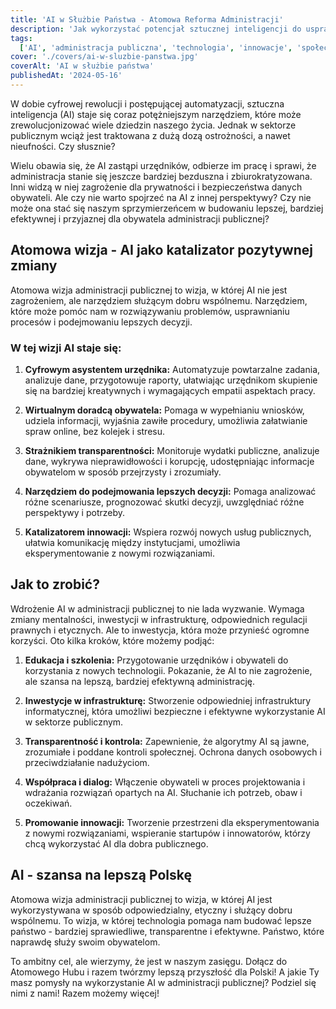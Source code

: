 ```yaml
---
title: 'AI w Służbie Państwa - Atomowa Reforma Administracji'
description: 'Jak wykorzystać potencjał sztucznej inteligencji do usprawnienia działania administracji publicznej, zwiększenia jej transparentności i skuteczności, a jednocześnie zapewnić etyczne i odpowiedzialne wykorzystanie tej technologii?'
tags:
  ['AI', 'administracja publiczna', 'technologia', 'innowacje', 'społeczeństwo']
cover: './covers/ai-w-sluzbie-panstwa.jpg'
coverAlt: 'AI w służbie państwa'
publishedAt: '2024-05-16'
---
```


W dobie cyfrowej rewolucji i postępującej automatyzacji, sztuczna inteligencja (AI) staje się coraz potężniejszym narzędziem, które może zrewolucjonizować wiele dziedzin naszego życia. Jednak w sektorze publicznym wciąż jest traktowana z dużą dozą ostrożności, a nawet nieufności. Czy słusznie?

Wielu obawia się, że AI zastąpi urzędników, odbierze im pracę i sprawi, że administracja stanie się jeszcze bardziej bezduszna i zbiurokratyzowana. Inni widzą w niej zagrożenie dla prywatności i bezpieczeństwa danych obywateli. Ale czy nie warto spojrzeć na AI z innej perspektywy? Czy nie może ona stać się naszym sprzymierzeńcem w budowaniu lepszej, bardziej efektywnej i przyjaznej dla obywatela administracji publicznej?

## Atomowa wizja - AI jako katalizator pozytywnej zmiany

Atomowa wizja administracji publicznej to wizja, w której AI nie jest zagrożeniem, ale narzędziem służącym dobru wspólnemu. Narzędziem, które może pomóc nam w rozwiązywaniu problemów, usprawnianiu procesów i podejmowaniu lepszych decyzji.

### W tej wizji AI staje się:

1. **Cyfrowym asystentem urzędnika:**
   Automatyzuje powtarzalne zadania, analizuje dane, przygotowuje raporty, ułatwiając urzędnikom skupienie się na bardziej kreatywnych i wymagających empatii aspektach pracy.

2. **Wirtualnym doradcą obywatela:**
   Pomaga w wypełnianiu wniosków, udziela informacji, wyjaśnia zawiłe procedury, umożliwia załatwianie spraw online, bez kolejek i stresu.

3. **Strażnikiem transparentności:**
   Monitoruje wydatki publiczne, analizuje dane, wykrywa nieprawidłowości i korupcję, udostępniając informacje obywatelom w sposób przejrzysty i zrozumiały.

4. **Narzędziem do podejmowania lepszych decyzji:**
   Pomaga analizować różne scenariusze, prognozować skutki decyzji, uwzględniać różne perspektywy i potrzeby.

5. **Katalizatorem innowacji:**
   Wspiera rozwój nowych usług publicznych, ułatwia komunikację między instytucjami, umożliwia eksperymentowanie z nowymi rozwiązaniami.

## Jak to zrobić?

Wdrożenie AI w administracji publicznej to nie lada wyzwanie. Wymaga zmiany mentalności, inwestycji w infrastrukturę, odpowiednich regulacji prawnych i etycznych. Ale to inwestycja, która może przynieść ogromne korzyści. Oto kilka kroków, które możemy podjąć:

1. **Edukacja i szkolenia:**
   Przygotowanie urzędników i obywateli do korzystania z nowych technologii. Pokazanie, że AI to nie zagrożenie, ale szansa na lepszą, bardziej efektywną administrację.

2. **Inwestycje w infrastrukturę:**
   Stworzenie odpowiedniej infrastruktury informatycznej, która umożliwi bezpieczne i efektywne wykorzystanie AI w sektorze publicznym.

3. **Transparentność i kontrola:**
   Zapewnienie, że algorytmy AI są jawne, zrozumiałe i poddane kontroli społecznej. Ochrona danych osobowych i przeciwdziałanie nadużyciom.

4. **Współpraca i dialog:**
   Włączenie obywateli w proces projektowania i wdrażania rozwiązań opartych na AI. Słuchanie ich potrzeb, obaw i oczekiwań.

5. **Promowanie innowacji:**
   Tworzenie przestrzeni dla eksperymentowania z nowymi rozwiązaniami, wspieranie startupów i innowatorów, którzy chcą wykorzystać AI dla dobra publicznego.

## AI - szansa na lepszą Polskę

Atomowa wizja administracji publicznej to wizja, w której AI jest wykorzystywana w sposób odpowiedzialny, etyczny i służący dobru wspólnemu. To wizja, w której technologia pomaga nam budować lepsze państwo - bardziej sprawiedliwe, transparentne i efektywne. Państwo, które naprawdę służy swoim obywatelom.

To ambitny cel, ale wierzymy, że jest w naszym zasięgu. Dołącz do Atomowego Hubu i razem twórzmy lepszą przyszłość dla Polski! A jakie Ty masz pomysły na wykorzystanie AI w administracji publicznej? Podziel się nimi z nami! Razem możemy więcej!
